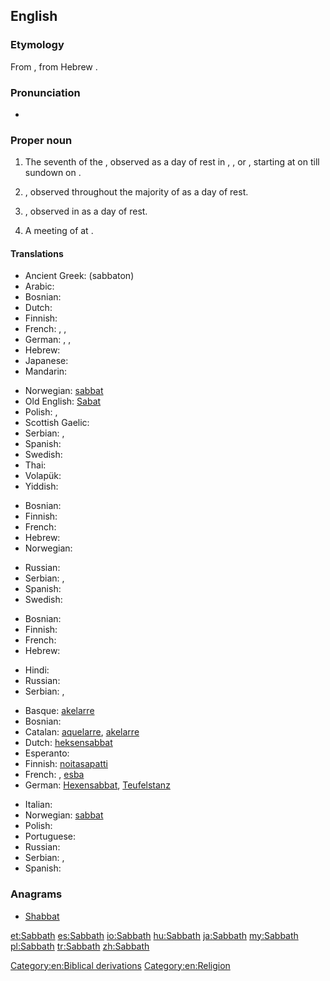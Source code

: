 ==English==

===Etymology===
From {{etyl|grc}} {{term|sc=polytonic|σάββατον|tr=sabbaton||Sabbath|lang=grc}}, from Hebrew {{term|sc=Hebr|שבת|tr=shabbat||Sabbath|lang=heb}}.

===Pronunciation===
* {{IPA|/ˈsæbəθ/|lang=en}}

===Proper noun===
{{en-proper noun}}

# The {{l|en|Biblical}} seventh {{l|en|day}} of the {{l|en|week}}, observed as a day of rest in {{l|en|Judaism}}, {{l|en|Advent|Seventh-day Adventism}}, or {{l|en|Baptism|Seventh Day Baptism}}, starting at {{l|en|sundown}} on {{l|en|Friday}} till sundown on {{l|en|Saturday}}.
# {{l|en|Sunday}}, observed throughout the majority of {{l|en|Christianity}} as a day of rest.
# {{l|en|Friday}}, observed in {{l|en|Islam}} as a day of rest.
# A meeting of {{l|en|witch|witches}} at {{l|en|midnight}}.

====Translations====
{{trans-top|Biblical seventh day}}
* Ancient Greek: {{l|grc|σάββατον}} (sabbaton) {{n}}
* Arabic: {{t-|ar|السبت}}
* Bosnian: {{t-|bs|sabat|m}}
* Dutch: {{t-|nl|sabbat|m}}
* Finnish: {{t+|fi|sapatti}}
* French: {{t+|fr|sabbat|m}}, {{t+|fr|shabbat|m}}, {{t+|fr|chabbat|m}}
* German: {{t|de|Sabbat|m}}, {{t|de|Schabbat|m}}, {{t|de|Schabbes|m}}
* Hebrew: {{t+|he|שבת|f|alt=שַׁבָּת|tr=shabát}}
* Japanese: {{t|ja|安息日|tr=ansokunichi, ansokujitsu, ansokubi}}
* Mandarin: {{t|cmn|安息日|tr=ānxīrì|sc=Hani}}
{{trans-mid}}
* Norwegian: [[sabbat#norwegian|sabbat]] {{m}}
* Old English: [[Sabat]] {{m}}
* Polish: {{t-|pl|szabat|m}}, {{t-|pl|szabas|m}}
* Scottish Gaelic: {{t-|gd|Sàbaid|f|xs=Scottish Gaelic}}
* Serbian: {{t+|sr|сабат|m|sc=Cyrl}}, {{t-|sr|sabat|m}}
* Spanish: {{t|es|Sabado|m}}
* Swedish: {{t+|sv|sabbat|c}}
* Thai: {{t|th|สะบาโต}}
* Volapük: {{t|vo|jabat}}
* Yiddish: {{t|yi|שבת|m|tr=shabes|sc=Hebr|xs=Yiddish}}
{{trans-bottom}}

{{trans-top|Sunday}}
* Bosnian: {{t+|bs|nedjelja|f}}
* Finnish: {{t+|fi|sapatti}}
* French: {{t+|fr|dimanche|m}}
* Hebrew: {{t+|he|יום ראשון|m|alt=יוֹם רִאשׁוֹן|tr=yom rishón}}
* Norwegian: {{t+|no|søndag|m}}
{{trans-mid}}
* Russian: {{t+|ru|воскресенье|n|tr=voskresén’je}}
* Serbian: {{t+|sr|недеља|f|sc=Cyrl}}, {{t-|sr|nedelja|f}}
* Spanish: {{t|es|domingo|m}}
* Swedish: {{t+|sv|sabbat|c}}
{{trans-bottom}}

{{trans-top|Muslim Friday}}
* Bosnian: {{t+|bs|petak|m}}
* Finnish: {{t+|fi|sapatti}}
* French: {{t+|fr|vendredi|m}}
* Hebrew: {{t+|he|יום שישי|m|alt=יוֹם שִׁשִּׁי|tr=yom shishí}}
{{trans-mid}}
* Hindi: {{t|hi|शुक्रवार |tr=Shukr-war|xs=Hindi}}
* Russian: {{t+|ru|пятница|f|tr=pjátnitsa}}
* Serbian: {{t+|sr|петак|m|sc=Cyrl}}, {{t-|sr|petak|m}}
{{trans-bottom}}

{{trans-top|witches' Sabbath}}
* Basque: [[akelarre]]
* Bosnian: {{t-|bs|vrzino kolo|n}}
* Catalan: [[aquelarre]], [[akelarre]]
* Dutch: [[heksensabbat]] {{m}}
* Esperanto: {{t|eo|sabatorgio}}
* Finnish: [[noitasapatti]]
* French: {{t+|fr|sabbat|m}}, [[esba]]
* German: [[Hexensabbat]], [[Teufelstanz]]
{{trans-mid}}
* Italian: {{t-|it|sabba}}
* Norwegian: [[sabbat#norwegian|sabbat]] {{m}}
* Polish: {{t+|pl|sabat}}
* Portuguese: {{t-|pt|sabbat}}
* Russian: {{t+|ru|шабаш|m|tr=šábaš}}
* Serbian: {{t-|sr|врзино коло|n|sc=Cyrl}}, {{t-|sr|vrzino kolo|n}}
* Spanish: {{t+|es|aquelarre}}
{{trans-bottom}}

===Anagrams===
* [[Shabbat#English|Shabbat]]

[[Category:en:Biblical derivations]]
[[Category:en:Religion]]

[[et:Sabbath]]
[[es:Sabbath]]
[[io:Sabbath]]
[[hu:Sabbath]]
[[ja:Sabbath]]
[[my:Sabbath]]
[[pl:Sabbath]]
[[tr:Sabbath]]
[[zh:Sabbath]]